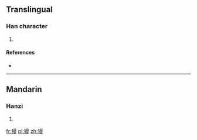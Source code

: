 ==Translingual==

===Han character===
{{Han char|rn=94|rad=犬|as=11|sn=14|four=46247|canj=KHAWE}}

# {{defn|Han|sort=犬11}}

====References====
* {{Han ref|kx=0717.180|dkj=20626|dj=1129.020|hdz=21365.060|uh=734C|ud=29516|bh=E2CD|bd=58061}}

----

==Mandarin==

===Hanzi===
{{cmn-hanzi|pin=[[màn]] ([[man4]])|wg=man<sup>4</sup>}}

# {{defn|lang=cmn|sort=犬11}}

[[fr:獌]]
[[pl:獌]]
[[zh:獌]]
